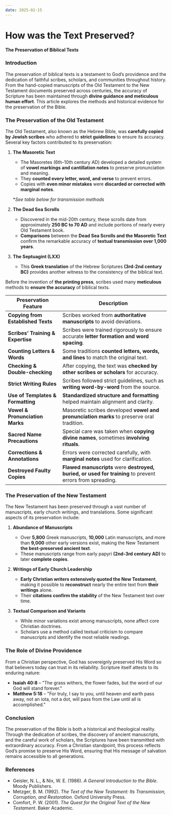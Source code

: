```yaml
---
date: 2025-02-15
---
```



# How was the Text Preserved?

<CustomImage
  src="/img/biblical-scholar-copy.png"
  alt="Biblical Scholar"
  width="400px"
/>
<DateDisplay date="2025-02-15" />

**The Preservation of Biblical Texts**

### Introduction
The preservation of biblical texts is a testament to God’s providence and the dedication of faithful scribes, scholars, and communities throughout history. From the hand-copied manuscripts of the Old Testament to the New Testament documents preserved across centuries, the accuracy of Scripture has been maintained through **divine guidance and meticulous human effort**. This article explores the methods and historical evidence for the preservation of the Bible.

### The Preservation of the Old Testament

The Old Testament, also known as the Hebrew Bible, was **carefully copied by Jewish scribes** who adhered to **strict guidelines** to ensure its accuracy. Several key factors contributed to its preservation:

1. **The Masoretic Text**
   - The Masoretes (6th-10th century AD) developed a detailed system of **vowel markings and cantillation notes** to preserve pronunciation and meaning.
   - They **counted every letter, word, and verse** to prevent errors.
   - Copies with **even minor mistakes** were **discarded or corrected with marginal notes**.

   *_See table below for transmission methods_

2. **The Dead Sea Scrolls**
   - Discovered in the mid-20th century, these scrolls date from approximately **250 BC to 70 AD** and include portions of nearly every Old Testament book.
   - **Comparisons** between the **Dead Sea Scrolls and the Masoretic Text** confirm the remarkable accuracy of **textual transmission over 1,000 years**.

3. **The Septuagint (LXX)**
   - This **Greek translation** of the Hebrew Scriptures **(3rd-2nd century BC)** provides another witness to the consistency of the biblical text.




Before the invention of **the printing press**, scribes used many **meticulous** methods to **ensure the accuracy** of biblical texts.

| Preservation Feature               | Description |
|-------------------------------------|-------------|
| **Copying from Established Texts**     | Scribes worked from **authoritative manuscripts** to avoid deviations. |
| **Scribes’ Training & Expertise**      | Scribes were trained rigorously to ensure accurate **letter formation and word spacing**. |
| **Counting Letters & Words**           | Some traditions **counted letters, words, and lines** to match the original text. |
| **Checking & Double-checking**         | After copying, the text was **checked by other scribes or scholars** for accuracy. |
| **Strict Writing Rules**               | Scribes followed strict guidelines, such as **writing word-by-word** from the source. |
| **Use of Templates & Formatting**      | **Standardized structure and formatting** helped maintain alignment and clarity. |
| **Vowel & Pronunciation Marks**        | Masoretic scribes developed **vowel and pronunciation marks** to preserve oral tradition. |
| **Sacred Name Precautions**            | Special care was taken when **copying divine names**, sometimes **involving rituals**. |
| **Corrections & Annotations**          | Errors were corrected carefully, with **marginal notes** used for clarification. |
| **Destroyed Faulty Copies**            | **Flawed manuscripts** were **destroyed, buried, or used for training** to prevent errors from spreading. |

### The Preservation of the New Testament

The New Testament has been preserved through a vast number of manuscripts, early church writings, and translations. Some significant aspects of its preservation include:

1. **Abundance of Manuscripts**
   - Over **5,800** Greek manuscripts, **10,000** Latin manuscripts, and more than **9,000** other early versions exist, making the New Testament **the best-preserved ancient text**.
   - These manuscripts range from early papyri **(2nd-3rd century AD)** to later **complete copies**.

2. **Writings of Early Church Leadership**
   - **Early Christian writers extensively quoted the New Testament**, making it possible to **reconstruct** nearly the entire text from **their writings** alone.
   - Their **citations confirm the stability** of the New Testament text over time.

3. **Textual Comparison and Variants**
   - While minor variations exist among manuscripts, none affect core Christian doctrines.
   - Scholars use a method called textual criticism to compare manuscripts and identify the most reliable readings.

### The Role of Divine Providence
From a Christian perspective, God has sovereignly preserved His Word so that believers today can trust in its reliability. Scripture itself attests to its enduring nature:

- **Isaiah 40:8** – "The grass withers, the flower fades, but the word of our God will stand forever."
- **Matthew 5:18** – "For truly, I say to you, until heaven and earth pass away, not an iota, not a dot, will pass from the Law until all is accomplished."

### Conclusion
The preservation of the Bible is both a historical and theological reality. Through the dedication of scribes, the discovery of ancient manuscripts, and the careful work of scholars, the Scriptures have been transmitted with extraordinary accuracy. From a Christian standpoint, this process reflects God’s promise to preserve His Word, ensuring that His message of salvation remains accessible to all generations.

### References
- Geisler, N. L., & Nix, W. E. (1986). *A General Introduction to the Bible*. Moody Publishers.
- Metzger, B. M. (1992). *The Text of the New Testament: Its Transmission, Corruption, and Restoration*. Oxford University Press.
- Comfort, P. W. (2001). *The Quest for the Original Text of the New Testament*. Baker Academic.


